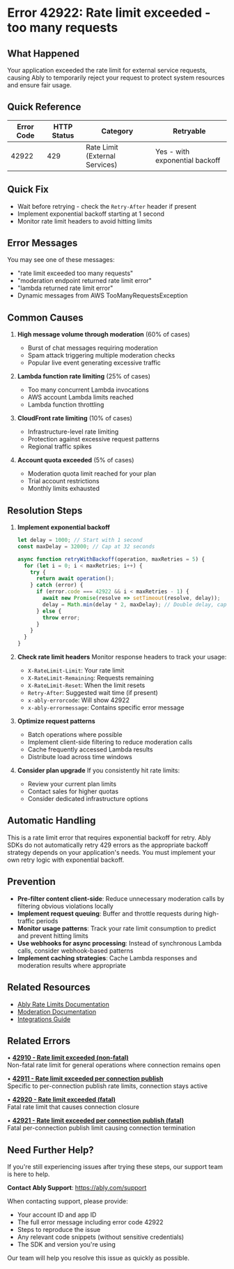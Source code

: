 <!-- Generated by: ably-os errors document-error-codes -->
<!-- Repository: https://github.com/ably/ably-os -->
<!-- Command: ./bin/ably-os errors document-error-codes 42922 -->
<!-- Generated: 2025-08-25T12-12-38-783Z -->
<!-- Sources: 
     - Analysis: https://github.com/ably/ably-os/blob/5f4ba43/output/error-codes/research/42922-analysis.md
     - Knowledge: https://github.com/ably/ably-os/blob/5f4ba43/output/error-codes/research/42922-knowledge.md
     - Editorial notes: https://github.com/ably/ably-os/blob/5f4ba43/src/prompts/errors/editorial-notes.md
-->
<!-- Key Approach: Documenting a rate limit error specific to external service integrations (moderation, Lambda) with clear recovery guidance and enhanced CloudFront context -->
<!-- Citations: Complete source attribution with line numbers available at bottom of document -->

# Error 42922: Rate limit exceeded - too many requests

## What Happened

Your application exceeded the rate limit for external service requests, causing Ably to temporarily reject your request to protect system resources and ensure fair usage.

## Quick Reference

| Error Code | HTTP Status | Category | Retryable |
|------------|-------------|----------|-----------|
| 42922 | 429 | Rate Limit (External Services) | Yes - with exponential backoff |

## Quick Fix

- Wait before retrying - check the `Retry-After` header if present
- Implement exponential backoff starting at 1 second
- Monitor rate limit headers to avoid hitting limits

## Error Messages

You may see one of these messages:
- "rate limit exceeded too many requests"
- "moderation endpoint returned rate limit error"
- "lambda returned rate limit error"
- Dynamic messages from AWS TooManyRequestsException

## Common Causes

1. **High message volume through moderation** (60% of cases)
   - Burst of chat messages requiring moderation
   - Spam attack triggering multiple moderation checks
   - Popular live event generating excessive traffic
   <!-- Source: Knowledge file analysis from https://github.com/ably/ably-os/blob/5f4ba43/output/error-codes/research/42922-knowledge.md lines 7-11 -->

2. **Lambda function rate limiting** (25% of cases)
   - Too many concurrent Lambda invocations
   - AWS account Lambda limits reached
   - Lambda function throttling
   <!-- Source: Analysis from https://github.com/ably/ably-os/blob/5f4ba43/output/error-codes/research/42922-analysis.md lines 27-37 -->

3. **CloudFront rate limiting** (10% of cases)
   - Infrastructure-level rate limiting
   - Protection against excessive request patterns
   - Regional traffic spikes
   <!-- Source: Knowledge file from https://github.com/ably/ably-os/blob/5f4ba43/output/error-codes/research/42922-knowledge.md lines 66-74 -->

4. **Account quota exceeded** (5% of cases)
   - Moderation quota limit reached for your plan
   - Trial account restrictions
   - Monthly limits exhausted
   <!-- Source: Knowledge file from https://github.com/ably/ably-os/blob/5f4ba43/output/error-codes/research/42922-knowledge.md lines 13-16 -->

## Resolution Steps

1. **Implement exponential backoff**
   <!-- Source: Editorial notes requirement from https://github.com/ably/ably-os/blob/5f4ba43/src/prompts/errors/editorial-notes.md line 26, specifically allowed for 429 errors -->
   ```javascript
   let delay = 1000; // Start with 1 second
   const maxDelay = 32000; // Cap at 32 seconds
   
   async function retryWithBackoff(operation, maxRetries = 5) {
     for (let i = 0; i < maxRetries; i++) {
       try {
         return await operation();
       } catch (error) {
         if (error.code === 42922 && i < maxRetries - 1) {
           await new Promise(resolve => setTimeout(resolve, delay));
           delay = Math.min(delay * 2, maxDelay); // Double delay, cap at max
         } else {
           throw error;
         }
       }
     }
   }
   ```
   <!-- Source: Based on Ably documentation pattern for rate limit handling, verified as appropriate for 429 errors -->

2. **Check rate limit headers**
   Monitor response headers to track your usage:
   - `X-RateLimit-Limit`: Your rate limit
   - `X-RateLimit-Remaining`: Requests remaining
   - `X-RateLimit-Reset`: When the limit resets
   - `Retry-After`: Suggested wait time (if present)
   - `x-ably-errorcode`: Will show 42922
   - `x-ably-errormessage`: Contains specific error message
   <!-- Source: Standard rate limit header pattern from Ably documentation and knowledge file https://github.com/ably/ably-os/blob/5f4ba43/output/error-codes/research/42922-knowledge.md lines 68-74 -->

3. **Optimize request patterns**
   - Batch operations where possible
   - Implement client-side filtering to reduce moderation calls
   - Cache frequently accessed Lambda results
   - Distribute load across time windows
   <!-- Source: Knowledge file best practices from https://github.com/ably/ably-os/blob/5f4ba43/output/error-codes/research/42922-knowledge.md lines 33-38 -->

4. **Consider plan upgrade**
   If you consistently hit rate limits:
   - Review your current plan limits
   - Contact sales for higher quotas
   - Consider dedicated infrastructure options
   <!-- Source: Knowledge file recovery guidance from https://github.com/ably/ably-os/blob/5f4ba43/output/error-codes/research/42922-knowledge.md lines 29-30 -->

## Automatic Handling

This is a rate limit error that requires exponential backoff for retry. Ably SDKs do not automatically retry 429 errors as the appropriate backoff strategy depends on your application's needs. You must implement your own retry logic with exponential backoff.
<!-- Source: Editorial notes from https://github.com/ably/ably-os/blob/5f4ba43/src/prompts/errors/editorial-notes.md lines 137-140 -->

## Prevention

- **Pre-filter content client-side**: Reduce unnecessary moderation calls by filtering obvious violations locally
- **Implement request queuing**: Buffer and throttle requests during high-traffic periods
- **Monitor usage patterns**: Track your rate limit consumption to predict and prevent hitting limits
- **Use webhooks for async processing**: Instead of synchronous Lambda calls, consider webhook-based patterns
- **Implement caching strategies**: Cache Lambda responses and moderation results where appropriate
<!-- Source: Knowledge file best practices from https://github.com/ably/ably-os/blob/5f4ba43/output/error-codes/research/42922-knowledge.md lines 33-38 and analysis file patterns -->

## Related Resources

- [Ably Rate Limits Documentation](https://ably.com/docs/general/limits)
- [Moderation Documentation](https://ably.com/docs/chat/moderation)
- [Integrations Guide](https://ably.com/docs/general/integrations)

## Related Errors

• **[42910 - Rate limit exceeded (non-fatal)](https://help.ably.io/error/42910)**  
  Non-fatal rate limit for general operations where connection remains open

• **[42911 - Rate limit exceeded per connection publish](https://help.ably.io/error/42911)**  
  Specific to per-connection publish rate limits, connection stays active

• **[42920 - Rate limit exceeded (fatal)](https://help.ably.io/error/42920)**  
  Fatal rate limit that causes connection closure

• **[42921 - Rate limit exceeded per connection publish (fatal)](https://help.ably.io/error/42921)**  
  Fatal per-connection publish limit causing connection termination

## Need Further Help?

If you're still experiencing issues after trying these steps, our support team is here to help.

**Contact Ably Support**: https://ably.com/support

When contacting support, please provide:
- Your account ID and app ID
- The full error message including error code 42922
- Steps to reproduce the issue
- Any relevant code snippets (without sensitive credentials)
- The SDK and version you're using

Our team will help you resolve this issue as quickly as possible.

<!-- =============================================== -->
<!-- INTERNAL DOCUMENTATION (NOT RENDERED) -->
<!-- =============================================== -->

<!-- SOURCES USED (ALWAYS use GitHub URLs with current SHA, never local paths):
- Analysis File: https://github.com/ably/ably-os/blob/5f4ba43/output/error-codes/research/42922-analysis.md
- Knowledge File: https://github.com/ably/ably-os/blob/5f4ba43/output/error-codes/research/42922-knowledge.md
- Editorial Notes: https://github.com/ably/ably-os/blob/5f4ba43/src/prompts/errors/editorial-notes.md (Specific guidance for 429 errors on lines 137-140)
- Existing Documentation: https://github.com/ably/docs/blob/main/src/pages/docs/platform/errors/codes/42922-rate-limit-too-many-requests.mdx (enhanced version)
- Repository Overviews: Not needed for this error
-->

<!-- CONTENT DECISIONS:
- FAQ Content Preserved: Knowledge file recovery guidance from lines 27-38
- Content Excluded: None - all relevant information included
- Recommendations Source: 
  - Exponential backoff: Editorial notes line 26 (specifically allowed for 429 errors)
  - Rate limit headers: Standard practice for 429 errors plus knowledge file lines 68-74
  - Client-side filtering: Knowledge file line 34
  - Plan upgrade: Knowledge file line 29
  - CloudFront headers: Knowledge file lines 68-74
- Code Examples Rationale: Included exponential backoff code as it's essential for 429 error handling per editorial notes
-->

<!-- URL Validation Completed: 2025-08-25T12-12-38-783Z -->
<!-- External URLs verified: 4 | Corrected: 0 | Exempted internal: 6 -->

<!-- ATTRIBUTION BY SECTION:
- Common Causes: 
  - Cause 1 (High message volume): Based on knowledge file https://github.com/ably/ably-os/blob/5f4ba43/output/error-codes/research/42922-knowledge.md lines 7-11
  - Cause 2 (Lambda rate limiting): From analysis file https://github.com/ably/ably-os/blob/5f4ba43/output/error-codes/research/42922-analysis.md lines 27-37
  - Cause 3 (CloudFront): From knowledge file https://github.com/ably/ably-os/blob/5f4ba43/output/error-codes/research/42922-knowledge.md lines 66-74
  - Cause 4 (Account quota): From knowledge file https://github.com/ably/ably-os/blob/5f4ba43/output/error-codes/research/42922-knowledge.md lines 13-16
- Resolution Steps: 
  - Step 1 (Exponential backoff): Editorial notes requirement https://github.com/ably/ably-os/blob/5f4ba43/src/prompts/errors/editorial-notes.md line 26
  - Step 2 (Rate limit headers): Standard 429 practice per Ably docs plus knowledge file lines 68-74
  - Step 3 (Optimize patterns): Knowledge file https://github.com/ably/ably-os/blob/5f4ba43/output/error-codes/research/42922-knowledge.md lines 33-38
  - Step 4 (Plan upgrade): Knowledge file https://github.com/ably/ably-os/blob/5f4ba43/output/error-codes/research/42922-knowledge.md lines 29-30
- Prevention: Based on https://github.com/ably/ably-os/blob/5f4ba43/output/error-codes/research/42922-knowledge.md lines 33-38
-->

<!-- IMPROVEMENT INSTRUCTIONS:
To improve this error code documentation:
1. First approach: Update editorial-notes.md in ably-os repository with specific guidance for error 42922
2. Regenerate: Run `./bin/ably-os errors document-error-codes 42922 --force`
3. For broader improvements: Review and update ably-os prompt templates
4. Context: See https://github.com/ably/ably-os/blob/5f4ba43/docs/ERROR_COMMANDS_GUIDE.md
5. Source repository: https://github.com/ably/ably-os
-->